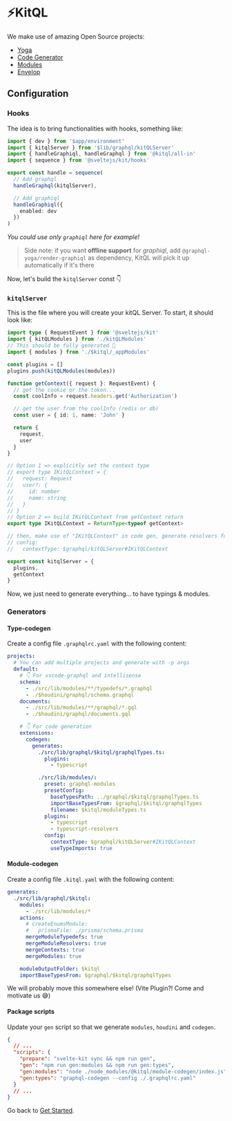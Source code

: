 
# ⚡KitQL

We make use of amazing Open Source projects:

- [Yoga](https://www.graphql-yoga.com/)
- [Code Generator](https://www.graphql-code-generator.com/)
- [Modules](https://www.graphql-modules.com/)
- [Envelop](https://www.envelop.dev/)

## Configuration

### Hooks

The idea is to bring functionalities with hooks, something like:

```ts filename="hooks.server.ts"
import { dev } from '$app/environment'
import { kitqlServer } from '$lib/graphql/kitQLServer'
import { handleGraphiql, handleGraphql } from '@kitql/all-in'
import { sequence } from '@sveltejs/kit/hooks'

export const handle = sequence(
  // Add graphql
  handleGraphql(kitqlServer),

  // Add graphiql
  handleGraphiql({
    enabled: dev
  })
)
```

_You could use only `graphiql` here for example!_

> Side note: if you want **offline support** for _graphiql_, add `@graphql-yoga/render-graphiql` as dependency, KitQL will pick it up automatically if it's there

Now, let's build the `kitqlServer` const 👇

### `kitqlServer`

This is the file where you will create your kitQL Server. To start, it should look like:

```ts
import type { RequestEvent } from '@sveltejs/kit'
import { kitQLModules } from './kitQLModules'
// This should be fully generated 🥳
import { modules } from './$kitql/_appModules'

const plugins = []
plugins.push(kitQLModules(modules))

function getContext({ request }: RequestEvent) {
  // get the cookie or the token...
  const coolInfo = request.headers.get('Authorization')

  // get the user from the coolInfo (redis or db)
  const user = { id: 1, name: 'John' }

  return {
    request,
    user
  }
}

// Option 1 => explicitly set the context type
// export type IKitQLContext = {
//   request: Request
//   user?: {
//     id: number
//     name: string
//   }
// }
// Option 2 => build IKitQLContext from getContext return
export type IKitQLContext = ReturnType<typeof getContext>

// then, make use of "IKitQLContext" in code gen, generate resolvers fully typed!
// config:
//   contextType: $graphql/kitQLServer#IKitQLContext

export const kitqlServer = {
  plugins,
  getContext
}
```

Now, we just need to generate everything... to have typings & modules.

### Generators

#### Type-codegen

Create a config file `.graphqlrc.yaml` with the following content:

```yaml filename=".graphqlrc.yaml"
projects:
  # You can add multiple projects and generate with -p args
  default:
    # 👇 For vscode-graphql and intellisense
    schema:
      - ./src/lib/modules/**/typedefs/*.graphql
      - ./$houdini/graphql/schema.graphql
    documents:
      - ./src/lib/modules/**/graphql/*.gql
      - ./$houdini/graphql/documents.gql

    # 👇 For code generation
    extensions:
      codegen:
        generates:
          ./src/lib/graphql/$kitql/graphqlTypes.ts:
            plugins:
              - typescript

          ./src/lib/modules/:
            preset: graphql-modules
            presetConfig:
              baseTypesPath: ../graphql/$kitql/graphqlTypes.ts
              importBaseTypesFrom: $graphql/$kitql/graphqlTypes
              filename: $kitql/moduleTypes.ts
            plugins:
              - typescript
              - typescript-resolvers
            config:
              contextType: $graphql/kitQLServer#IKitQLContext
              useTypeImports: true
```

#### Module-codegen

Create a config file `.kitql.yaml` with the following content:

```yaml filename=".kitql.yaml"
generates:
  ./src/lib/graphql/$kitql:
    modules:
      - ./src/lib/modules/*
    actions:
      # createEnumsModule:
      #   prismaFile: ./prisma/schema.prisma
      mergeModuleTypedefs: true
      mergeModuleResolvers: true
      mergeContexts: true
      mergeModules: true

    moduleOutputFolder: $kitql
    importBaseTypesFrom: $graphql/$kitql/graphqlTypes
```

<Callout>We will probably move this somewhere else! (Vite Plugin?! Come and motivate us 😅)</Callout>

#### Package scripts

Update your `gen` script so that we generate `modules`, `houdini` and `codegen`.

```json {4-7} filename="package.json"
{
  // ...
  "scripts": {
    "prepare": "svelte-kit sync && npm run gen",
    "gen": "npm run gen:modules && npm run gen:types",
    "gen:modules": "node ./node_modules/@kitql/module-codegen/index.js",
    "gen:types": "graphql-codegen --config ./.graphqlrc.yaml"
  }
  // ...
}
```

Go back to [Get Started](/docs/all-in).
